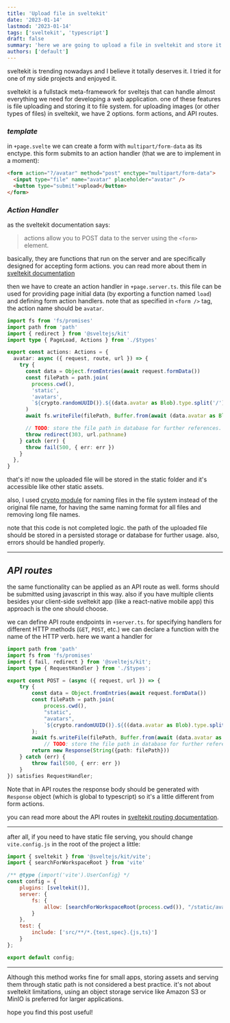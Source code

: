 ```yaml
---
title: 'Upload file in sveltekit'
date: '2023-01-14'
lastmod: '2023-01-14'
tags: ['sveltekit', 'typescript']
draft: false
summary: 'here we are going to upload a file in sveltekit and store it in static folder using api routes and form actions.'
authors: ['default']
---
```


sveltekit is trending nowadays and I believe it totally deserves it. I tried it for one of my side projects and enjoyed it.

sveltekit is a fullstack meta-framework for sveltejs that can handle almost everything we need for developing a web application. one of these features is file uploading and storing it to file system.
for uploading images (or other types of files) in sveltekit, we have 2 options. form actions, and API routes.

### _template_

in `+page.svelte` we can create a form with `multipart/form-data` as its enctype. this form submits to an action handler (that we are to implement in a moment):

```html
<form action="?/avatar" method="post" enctype="multipart/form-data">
  <input type="file" name="avatar" placeholder="avatar" />
  <button type="submit">upload</button>
</form>
```

### _Action Handler_

as the sveltekit documentation says:

> actions allow you to POST data to the server using the `<form>` element.

basically, they are functions that run on the server and are specifically designed for accepting form actions. you can read more about them in [sveltekit documentation](https://kit.svelte.dev/docs/form-actions)

then we have to create an action handler in `+page.server.ts`. this file can be used for providing page initial data (by exporting a function named `load`) and defining form action handlers.
note that as specified in `<form />` tag, the action name should be `avatar`.

```ts
import fs from 'fs/promises'
import path from 'path'
import { redirect } from '@sveltejs/kit'
import type { PageLoad, Actions } from './$types'

export const actions: Actions = {
  avatar: async ({ request, route, url }) => {
    try {
      const data = Object.fromEntries(await request.formData())
      const filePath = path.join(
        process.cwd(),
        'static',
        'avatars',
        `${crypto.randomUUID()}.${(data.avatar as Blob).type.split('/')[1]}`
      )
      await fs.writeFile(filePath, Buffer.from(await (data.avatar as Blob).arrayBuffer()))

      // TODO: store the file path in database for further references.
      throw redirect(303, url.pathname)
    } catch (err) {
      throw fail(500, { err: err })
    }
  },
}
```

that's it! now the uploaded file will be stored in the static folder and it's accessible like other static assets.

also, I used [crypto module](https://developer.mozilla.org/en-US/docs/Web/API/Web_Crypto_API) for naming files in the file system instead of the original file name, for having the same naming format for all files and removing long file names.

note that this code is not completed logic. the path of the uploaded file should be stored in a persisted storage or database for further usage. also, errors should be handled properly.

---

## _API routes_

the same functionality can be applied as an API route as well. forms should be submitted using javascript in this way. also if you have multiple clients besides your client-side sveltekit app (like a react-native mobile app) this approach is the one should choose.

we can define API route endpoints in `+server.ts`. for specifying handlers for different HTTP methods (`GET`, `POST`, etc.) we can declare a function with the name of the HTTP verb. here we want a handler for

```ts
import path from 'path'
import fs from 'fs/promises'
import { fail, redirect } from '@sveltejs/kit';
import type { RequestHandler } from './$types';

export const POST = (async ({ request, url }) => {
    try {
        const data = Object.fromEntries(await request.formData())
        const filePath = path.join(
            process.cwd(),
            "static",
            "avatars",
            `${crypto.randomUUID()}.${((data.avatar as Blob).type.split("/")[1])}`
        );
        await fs.writeFile(filePath, Buffer.from(await (data.avatar as Blob).arrayBuffer()))
            // TODO: store the file path in database for further references.
        return new Response(String({path: filePath}))
    } catch (err) {
        throw fail(500, { err: err })
    }
}) satisfies RequestHandler;
```

Note that in API routes the response body should be generated with `Response` object (which is global to typescript) so it's a little different from form actions.

you can read more about the API routes in [sveltekit routing documentation](https://kit.svelte.dev/docs/routing#server).

---

after all, if you need to have static file serving, you should change `vite.config.js` in the root of the project a little:

```js
import { sveltekit } from '@sveltejs/kit/vite';
import { searchForWorkspaceRoot } from 'vite'

/** @type {import('vite').UserConfig} */
const config = {
	plugins: [sveltekit()],
	server: {
		fs: {
			allow: [searchForWorkspaceRoot(process.cwd()), "/static/avatars/"]
		}
	},
	test: {
		include: ['src/**/*.{test,spec}.{js,ts}']
	}
};

export default config;

```


---

Although this method works fine for small apps, storing assets and serving them through static path is not considered a best practice. it's not about sveltekit limitations, using an object storage service like Amazon S3 or MinIO is preferred for larger applications.

hope you find this post useful!
